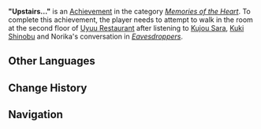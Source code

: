 {{Achievement Infobox
|id           = 84136
|order id     = 7211
|category     = Memories of the Heart
|description  = Be dissuaded before alerting Kujou Sara and Kuki Shinobu.
|requirements = Attempt to walk in the room at the second floor of [[Uyuu Restaurant]] after listening to [[Kujou Sara]], [[Kuki Shinobu]] and Norika's conversation in ''[[Key Decision#Eavesdroppers|Eavesdroppers]]''.
|primogems    = 5
|tracking     = 
|quest        = The Gang's Daily Deeds
}}
'''"Upstairs..."''' is an [[Achievement]] in the category ''[[Memories of the Heart]]''. To complete this achievement, the player needs to attempt to walk in the room at the second floor of [[Uyuu Restaurant]] after listening to [[Kujou Sara]], [[Kuki Shinobu]] and Norika's conversation in ''[[Key Decision#Eavesdroppers|Eavesdroppers]]''.
<!--
==Trivia==

==Video Guides==
{{EVT
|video1   = 
|caption1 = 
}}
-->
==Other Languages==
{{Other Languages|default_hidden=1
|en      = "Upstairs..."
|zhs     = 「楼上的区域…」
|zhs_rm  = "Lóushàng de Qūyù..."
|zht     = 「樓上的區域…」
|zht_rm  = "Lóushàng de Qūyù..."
|ja      = 「上の階は…」
|ja_rm   = "Ue no Kai wa..."
|ko      = 「위층 구역…」
|ko_rm   = 
|es      = En el piso de arriba
|fr      = « En haut »
|ru      = «Наверху...»
|th      = "พื้นที่ชั้นบน..."
|th_rm   = "Phuen thi Chanbon..."
|vi      = "Khu Vực Trên Lầu. I.."
|de      = „Die obere Etage...“
|id      = "Di Loteng ...."
|pt      = "Lá em cima..."
}}

==Change History==
{{Change History|2.7}}
<!--
==References==
{{Reflist}}
-->
==Navigation==
{{Achievement Navbox|Memories of the Heart}}